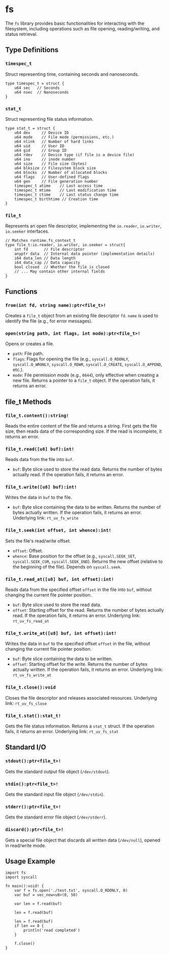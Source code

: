 # fs

The `fs` library provides basic functionalities for interacting with the filesystem, including operations such as file opening, reading/writing, and status retrieval.

## Type Definitions

### `timespec_t`

Struct representing time, containing seconds and nanoseconds.

```
type timespec_t = struct {
    u64 sec   // Seconds
    u64 nsec  // Nanoseconds
}
```

### `stat_t`

Struct representing file status information.

```
type stat_t = struct {
    u64 dev     // Device ID
    u64 mode    // File mode (permissions, etc.)
    u64 nlink   // Number of hard links
    u64 uid     // User ID
    u64 gid     // Group ID
    u64 rdev    // Device type (if file is a device file)
    u64 ino     // inode number
    u64 size    // File size (bytes)
    u64 blksize // Filesystem block size
    u64 blocks  // Number of allocated blocks
    u64 flags   // User-defined flags
    u64 gen     // File generation number
    timespec_t atime    // Last access time
    timespec_t mtime    // Last modification time
    timespec_t ctime    // Last status change time
    timespec_t birthtime // Creation time
}
```

### `file_t`

Represents an open file descriptor, implementing the `io.reader`, `io.writer`, `io.seeker` interfaces.

```
// Matches runtime.fs_context_t
type file_t:io.reader, io.writer, io.seeker = struct{
    int fd       // File descriptor
    anyptr data  // Internal data pointer (implementation details)
    i64 data_len // Data length
    i64 data_cap // Data capacity
    bool closed  // Whether the file is closed
    // ... May contain other internal fields
}
```

## Functions

### `from(int fd, string name):ptr<file_t>!`

Creates a `file_t` object from an existing file descriptor `fd`. `name` is used to identify the file (e.g., for error messages).

### `open(string path, int flags, int mode):ptr<file_t>!`

Opens or creates a file.

* `path`: File path.
* `flags`: Flags for opening the file (e.g., `syscall.O_RDONLY`, `syscall.O_WRONLY`, `syscall.O_RDWR`, `syscall.O_CREATE`, `syscall.O_APPEND`, etc.).
* `mode`: File permission mode (e.g., `0644`), only effective when creating a new file.
Returns a pointer to a `file_t` object. If the operation fails, it returns an error.

## file_t Methods

### `file_t.content():string!`

Reads the entire content of the file and returns a string.
First gets the file size, then reads data of the corresponding size. If the read is incomplete, it returns an error.

### `file_t.read([u8] buf):int!`

Reads data from the file into `buf`.

* `buf`: Byte slice used to store the read data.
Returns the number of bytes actually read. If the operation fails, it returns an error.

### `file_t.write([u8] buf):int!`

Writes the data in `buf` to the file.

* `buf`: Byte slice containing the data to be written.
Returns the number of bytes actually written. If the operation fails, it returns an error.
Underlying link: `rt_uv_fs_write`

### `file_t.seek(int offset, int whence):int!`

Sets the file's read/write offset.

* `offset`: Offset.
* `whence`: Base position for the offset (e.g., `syscall.SEEK_SET`, `syscall.SEEK_CUR`, `syscall.SEEK_END`).
Returns the new offset (relative to the beginning of the file). Depends on `syscall.seek`.

### `file_t.read_at([u8] buf, int offset):int!`

Reads data from the specified offset `offset` in the file into `buf`, without changing the current file pointer position.

* `buf`: Byte slice used to store the read data.
* `offset`: Starting offset for the read.
Returns the number of bytes actually read. If the operation fails, it returns an error.
Underlying link: `rt_uv_fs_read_at`

### `file_t.write_at([u8] buf, int offset):int!`

Writes the data in `buf` to the specified offset `offset` in the file, without changing the current file pointer position.

* `buf`: Byte slice containing the data to be written.
* `offset`: Starting offset for the write.
Returns the number of bytes actually written. If the operation fails, it returns an error.
Underlying link: `rt_uv_fs_write_at`

### `file_t.close():void`

Closes the file descriptor and releases associated resources.
Underlying link: `rt_uv_fs_close`

### `file_t.stat():stat_t!`

Gets the file status information.
Returns a `stat_t` struct. If the operation fails, it returns an error.
Underlying link: `rt_uv_fs_stat`

## Standard I/O

### `stdout():ptr<file_t>!`

Gets the standard output file object (`/dev/stdout`).

### `stdin():ptr<file_t>!`

Gets the standard input file object (`/dev/stdin`).

### `stderr():ptr<file_t>!`

Gets the standard error file object (`/dev/stderr`).

### `discard():ptr<file_t>!`

Gets a special file object that discards all written data (`/dev/null`), opened in read/write mode.

## Usage Example

```nature
import fs
import syscall

fn main():void! {
    var f = fs.open('./test.txt', syscall.O_RDONLY, 0)
    var buf = vec_new<u8>(0, 50)

    var len = f.read(buf)

    len = f.read(buf)

    len = f.read(buf)
    if len == 0 {
        println('read completed')
    }

    f.close()
}
```